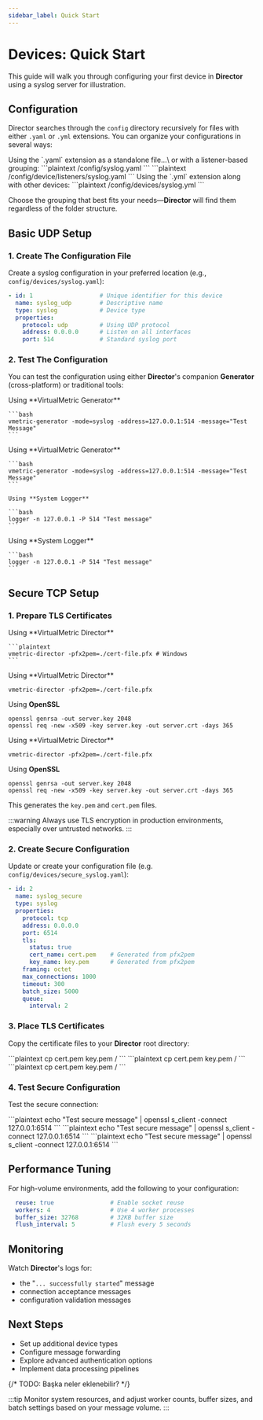 ```yaml
---
sidebar_label: Quick Start
---
```


# Devices: Quick Start

This guide will walk you through configuring your first device in **Director** using a syslog server for illustration.

## Configuration

Director searches through the `config` directory recursively for files with either `.yaml` or `.yml` extensions. You can organize your configurations in several ways:

<ExampleGrid>
  <CommentCol>
    Using the `.yaml` extension as a standalone file&hellip;\
    or with a listener-based grouping:
  </CommentCol>
  <CodeCol>
  ```plaintext
    <director_root>/config/syslog.yaml
  ```
  ```plaintext
    <director_root>/config/device/listeners/syslog.yaml
  ```
  </CodeCol>

  <CommentCol>
    Using the `.yml` extension along with other devices:
  </CommentCol>
  <CodeCol>
  ```plaintext
    <director_root>/config/devices/syslog.yml
  ```
  </CodeCol>
</ExampleGrid>

Choose the grouping that best fits your needs&mdash;**Director** will find them regardless of the folder structure.

## Basic UDP Setup

### 1. Create The Configuration File

Create a syslog configuration in your preferred location (e.g., `config/devices/syslog.yaml`):

```yaml
- id: 1                   # Unique identifier for this device
  name: syslog_udp        # Descriptive name
  type: syslog            # Device type
  properties:
    protocol: udp         # Using UDP protocol
    address: 0.0.0.0      # Listen on all interfaces
    port: 514             # Standard syslog port
```

### 2. Test The Configuration

You can test the configuration using either **Director**'s companion **Generator** (cross-platform) or traditional tools:

<Tabs>
  <TabItem value="windows" label="Windows" default>
    Using **VirtualMetric Generator**

    ```bash
    vmetric-generator -mode=syslog -address=127.0.0.1:514 -message="Test Message"
    ```
  </TabItem>

  <TabItem value="linux" label="Linux">
    Using **VirtualMetric Generator**

    ```bash
    vmetric-generator -mode=syslog -address=127.0.0.1:514 -message="Test Message"
    ```

    Using **System Logger**

    ```bash
    logger -n 127.0.0.1 -P 514 "Test message"
    ```
  </TabItem>

  <TabItem value="unix" label="MacOS / Solaris / AIX">
    Using **System Logger**

    ```bash
    logger -n 127.0.0.1 -P 514 "Test message"
    ```
  </TabItem>
</Tabs>

## Secure TCP Setup

### 1. Prepare TLS Certificates

<Tabs>
  <TabItem value="windows" label="Windows" default>
    Using **VirtualMetric Director**

    ```plaintext
    vmetric-director -pfx2pem=./cert-file.pfx # Windows
    ```
  </TabItem>

  <TabItem value="linux" label="Linux">
  Using **VirtualMetric Director**

  ```plaintext
  vmetric-director -pfx2pem=./cert-file.pfx
  ```
  
  Using **OpenSSL**
  ```plaintext
  openssl genrsa -out server.key 2048
  openssl req -new -x509 -key server.key -out server.crt -days 365
  ```
  </TabItem>

  <TabItem value="unix" label="MacOS / Solaris / AIX">
  Using **VirtualMetric Director**

  ```plaintext
  vmetric-director -pfx2pem=./cert-file.pfx
  ```
  
  Using **OpenSSL**
  ```plaintext
  openssl genrsa -out server.key 2048
  openssl req -new -x509 -key server.key -out server.crt -days 365
  ```
  </TabItem>
</Tabs>

This generates the `key.pem` and `cert.pem` files.

:::warning
Always use TLS encryption in production environments, especially over untrusted networks.
:::

### 2. Create Secure Configuration

Update or create your configuration file (e.g. `config/devices/secure_syslog.yaml`):

```yaml
- id: 2
  name: syslog_secure
  type: syslog
  properties:
    protocol: tcp
    address: 0.0.0.0
    port: 6514
    tls:
      status: true
      cert_name: cert.pem    # Generated from pfx2pem
      key_name: key.pem      # Generated from pfx2pem
    framing: octet
    max_connections: 1000
    timeout: 300
    batch_size: 5000
    queue:
      interval: 2
```

### 3. Place TLS Certificates

Copy the certificate files to your **Director** root directory:

<Tabs>
  <TabItem value="windows" label="Windows" default>
  ```plaintext
  cp cert.pem key.pem <director_root>/
  ```
  </TabItem>
  
  <TabItem value="linux" label="Linux" default>
  ```plaintext
  cp cert.pem key.pem <director_root>/
  ```
  </TabItem>

  <TabItem value="unix" label="MacOS / Solaris / AIX" default>
  ```plaintext
  cp cert.pem key.pem <director_root>/
  ```
  </TabItem>
</Tabs>

### 4. Test Secure Configuration

Test the secure connection:

<Tabs>
  <TabItem value="windows" label="Windows" default>
  ```plaintext
  echo "Test secure message" | openssl s_client -connect 127.0.0.1:6514
  ```
  </TabItem>
  
  <TabItem value="linux" label="Linux" default>
  ```plaintext
  echo "Test secure message" | openssl s_client -connect 127.0.0.1:6514
  ```
  </TabItem>

  <TabItem value="unix" label="MacOS / Solaris / AIX" default>
  ```plaintext
  echo "Test secure message" | openssl s_client -connect 127.0.0.1:6514
  ```
  </TabItem>
</Tabs>

## Performance Tuning

For high-volume environments, add the following to your configuration:

```yaml
  reuse: true                # Enable socket reuse
  workers: 4                 # Use 4 worker processes
  buffer_size: 32768         # 32KB buffer size
  flush_interval: 5          # Flush every 5 seconds
```

## Monitoring

Watch **Director**'s logs for:

- the "`... successfully started`" message
- connection acceptance messages
- configuration validation messages

## Next Steps

- Set up additional device types
- Configure message forwarding
- Explore advanced authentication options
- Implement data processing pipelines

{/* TODO: Başka neler eklenebilir? */}

:::tip
Monitor system resources, and adjust worker counts, buffer sizes, and batch settings based on your message volume.
:::
